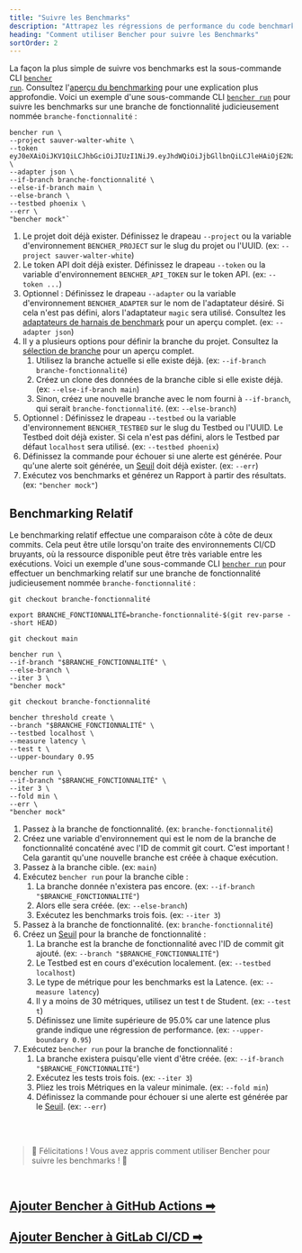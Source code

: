 ```yaml
---
title: "Suivre les Benchmarks"
description: "Attrapez les régressions de performance du code benchmark avec le benchmarking continu historique ou le benchmarking continu relatif"
heading: "Comment utiliser Bencher pour suivre les Benchmarks"
sortOrder: 2
---
```


La façon la plus simple de suivre vos benchmarks est la sous-commande CLI <code><a href="/fr/docs/explanation/bencher-run/">bencher run</a></code>.
Consultez l'[aperçu du benchmarking](/fr/docs/explanation/benchmarking/) pour une explication plus approfondie.
Voici un exemple d'une sous-commande CLI <code><a href="/fr/docs/explanation/bencher-run/">bencher run</a></code> pour suivre les benchmarks sur une branche de fonctionnalité judicieusement nommée `branche-fonctionnalité` :

```
bencher run \
--project sauver-walter-white \
--token eyJ0eXAiOiJKV1QiLCJhbGciOiJIUzI1NiJ9.eyJhdWQiOiJjbGllbnQiLCJleHAiOjE2NzQwNjA3NTAsImlhdCI6MTY3MTQ2ODc1MCwiaXNzIjoiYmVuY2hlci5kZXYiLCJzdWIiOiJzYXVsQGJldHRlcmNhbGxzYXVsLmNvbSIsIm9yZyI6bnVsbH0.CABcvWlPobAHs7wsdR6wX5p0R2jaCd7RmpsnMp5pwEc \
--adapter json \
--if-branch branche-fonctionnalité \
--else-if-branch main \
--else-branch \
--testbed phoenix \
--err \
"bencher mock"`
```

1. Le projet doit déjà exister. Définissez le drapeau `--project` ou la variable d'environnement `BENCHER_PROJECT` sur le slug du projet ou l'UUID. (ex: `--project sauver-walter-white`)
1. Le token API doit déjà exister. Définissez le drapeau `--token` ou la variable d'environnement `BENCHER_API_TOKEN` sur le token API. (ex: `--token ...`)
1. Optionnel : Définissez le drapeau `--adapter` ou la variable d'environnement `BENCHER_ADAPTER` sur le nom de l'adaptateur désiré. Si cela n'est pas défini, alors l'adaptateur `magic` sera utilisé. Consultez les [adaptateurs de harnais de benchmark](/fr/docs/explanation/adapters/) pour un aperçu complet. (ex: `--adapter json`)
1. Il y a plusieurs options pour définir la branche du projet. Consultez la [sélection de branche](/fr/docs/explanation/branch-selection/) pour un aperçu complet.
    1. Utilisez la branche actuelle si elle existe déjà. (ex: `--if-branch branche-fonctionnalité`)
    1. Créez un clone des données de la branche cible si elle existe déjà. (ex: `--else-if-branch main`)
    1. Sinon, créez une nouvelle branche avec le nom fourni à `--if-branch`, qui serait `branche-fonctionnalité`. (ex: `--else-branch`)
1. Optionnel : Définissez le drapeau `--testbed` ou la variable d'environnement `BENCHER_TESTBED` sur le slug du Testbed ou l'UUID. Le Testbed doit déjà exister. Si cela n'est pas défini, alors le Testbed par défaut `localhost` sera utilisé. (ex: `--testbed phoenix`)
1. Définissez la commande pour échouer si une alerte est générée. Pour qu'une alerte soit générée, un [Seuil](/fr/docs/explanation/thresholds/) doit déjà exister. (ex: `--err`)
1. Exécutez vos benchmarks et générez un Rapport à partir des résultats. (ex: `"bencher mock"`)

## Benchmarking Relatif

Le benchmarking relatif effectue une comparaison côte à côte de deux commits.
Cela peut être utile lorsqu'on traite des environnements CI/CD bruyants,
où la ressource disponible peut être très variable entre les exécutions.
Voici un exemple d'une sous-commande CLI <code><a href="/fr/docs/explanation/bencher-run/">bencher run</a></code> pour effectuer un benchmarking relatif sur une branche de fonctionnalité judicieusement nommée `branche-fonctionnalité` :

```
git checkout branche-fonctionnalité

export BRANCHE_FONCTIONNALITÉ=branche-fonctionnalité-$(git rev-parse --short HEAD)

git checkout main

bencher run \
--if-branch "$BRANCHE_FONCTIONNALITÉ" \
--else-branch \
--iter 3 \
"bencher mock"

git checkout branche-fonctionnalité

bencher threshold create \
--branch "$BRANCHE_FONCTIONNALITÉ" \
--testbed localhost \
--measure latency \
--test t \
--upper-boundary 0.95

bencher run \
--if-branch "$BRANCHE_FONCTIONNALITÉ" \
--iter 3 \
--fold min \
--err \
"bencher mock"
```

1. Passez à la branche de fonctionnalité. (ex: `branche-fonctionnalité`)
1. Créez une variable d'environnement qui est le nom de la branche de fonctionnalité concaténé avec l'ID de commit git court. C'est important ! Cela garantit qu'une nouvelle branche est créée à chaque exécution.
1. Passez à la branche cible. (ex: `main`)
1. Exécutez `bencher run` pour la branche cible :
    1. La branche donnée n'existera pas encore. (ex: `--if-branch "$BRANCHE_FONCTIONNALITÉ"`)
    1. Alors elle sera créée. (ex: `--else-branch`)
    1. Exécutez les benchmarks trois fois. (ex: `--iter 3`)
1. Passez à la branche de fonctionnalité. (ex: `branche-fonctionnalité`)
1. Créez un [Seuil](/fr/docs/explanation/thresholds/) pour la branche de fonctionnalité :
    1. La branche est la branche de fonctionnalité avec l'ID de commit git ajouté. (ex: `--branch "$BRANCHE_FONCTIONNALITÉ"`)
    1. Le Testbed est en cours d'exécution localement. (ex: `--testbed localhost`)
    1. Le type de métrique pour les benchmarks est la Latence. (ex: `--measure latency`)
    1. Il y a moins de 30 métriques, utilisez un test t de Student. (ex: `--test t`)
    1. Définissez une limite supérieure de 95.0% car une latence plus grande indique une régression de performance. (ex: `--upper-boundary 0.95`)
1. Exécutez `bencher run` pour la branche de fonctionnalité :
    1. La branche existera puisqu'elle vient d'être créée. (ex: `--if-branch "$BRANCHE_FONCTIONNALITÉ"`)
    1. Exécutez les tests trois fois. (ex: `--iter 3`)
    1. Pliez les trois Métriques en la valeur minimale. (ex: `--fold min`)
    1. Définissez la commande pour échouer si une alerte est générée par le [Seuil](/fr/docs/explanation/thresholds/). (ex: `--err`)

<br/>
<br/>

> 🐰 Félicitations ! Vous avez appris comment utiliser Bencher pour suivre les benchmarks ! 🎉

<br/>

<h2><a href="/fr/docs/how-to/github-actions/">Ajouter Bencher à GitHub Actions ➡</a></h2>
<h2><a href="/fr/docs/how-to/gitlab-ci-cd/">Ajouter Bencher à GitLab CI/CD ➡</a></h2>